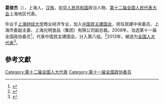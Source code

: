 '''葛俊杰'''（{{bd|1959年||}}），上海人，[[汉族|汉族]]，[[中华人民共和国|中华人民共和国]]政治人物、[[第十二届全国人民代表大会|第十二届全国人民代表大会]]上海地区代表。

毕业于[[上海财经大学|上海财经大学]]商业经济专业，加入[[中国民主建国会|中国民主建国会]]，担任民建中央委员、上海市委副主委、上海光明食品（集团）有限公司副总裁。2008年，当选第十一届全国政协委员<ref>{{cite news|title=第十一届全国政协委员名单|url=http://www.indaa.com.cn/zt/2009qglh/zxzs/200903/t20090303_127573.html|accessdate=2013-04-09|newspaper=新华社北京1月25日电 中国人民政治协商会议第十一届全国委员会委员名单(共2237人，2008年1月25日政协第十届全国委员会常务委员会第二十次会议通过)|date=2008年1月25日|deadurl=yes|archiveurl=https://web.archive.org/web/20130928014403/http://www.indaa.com.cn/zt/2009qglh/zxzs/200903/t20090303_127573.html|archivedate=2013年9月28日}}</ref>，代表中国民主建国会，分入第八组。<ref>{{cite news|title=全国政协信息-葛俊杰|url=http://www.cppcc.gov.cn/CMS/wylibary/showJcwyxtInfoWylibary.action?tabJcwyxt.guid=11W0002810&wytype=wjwy|accessdate=2013-04-09|newspaper=全国政协委员会|archive-date=2016-03-04|archive-url=https://web.archive.org/web/20160304203855/http://www.cppcc.gov.cn/CMS/wylibary/showJcwyxtInfoWylibary.action?tabJcwyxt.guid=11W0002810&wytype=wjwy|dead-url=no}}</ref>2013年，被选为[[全国人大代表|全国人大代表]]<ref>{{cite news|title=全国人大代表信息-葛俊杰|url= http://210.82.31.1:8084/delegate/viewDelegate.action?dbid=120666|accessdate=2013-03-28|newspaper=全国人大网}}{{Dead link|date=2020年1月 |bot=InternetArchiveBot |fix-attempted=yes }}</ref>。

==參考文獻==
{{reflist}}
{{中国政治人物小作品}}
[[Category:第十二届全国人大代表|Category:第十二届全国人大代表]]
[[Category:第十一届全国政协委员|Category:第十一届全国政协委员]]